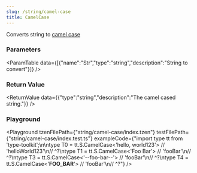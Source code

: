 ```yaml
---
slug: /string/camel-case
title: CamelCase
---
```



Converts string to [camel case](https://en.wikipedia.org/wiki/CamelCase)

### Parameters
<ParamTable data={[{"name":"Str","type":"string","description":"String to convert"}]} />

### Return Value
<ReturnValue data={{"type":"string","description":"The camel cased string."}} />

### Playground

<Playground tzenFilePath={"string/camel-case/index.tzen"} testFilePath={"string/camel-case/index.test.ts"} exampleCode={"import type tt from 'type-toolkit';\n\ntype T0 = tt.S.CamelCase<'hello, world123'> // 'helloWorld123'\n//    ^?\ntype T1 = tt.S.CamelCase<'Foo Bar'> // 'fooBar'\n//    ^?\ntype T3 = tt.S.CamelCase<'--foo-bar--'> // 'fooBar'\n//    ^?\ntype T4 = tt.S.CamelCase<'__FOO_BAR__'> // 'fooBar'\n//    ^?"} />

